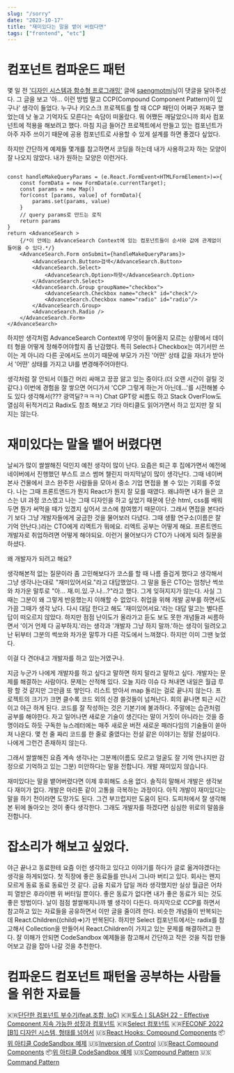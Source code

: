 ```yaml
---
slug: "/sorry"
date: "2023-10-17"
title: "재미있다는 말을 뱉어 버렸다면"
tags: ["frontend", "etc"]
---
```


# 컴포넌트 컴파운드 패턴

몇 일 전 ['디자인 시스템과 함수형 프로그래밍'](/posts/funtionalProgramming) 글에
[saengmotmi](https://github.com/saengmotmi)님이 댓글을 달아주셨다. 그 글을 보고
'아... 이런 방법 말고 CCP(Compound Component Pattern)이 있구나' 생각이 들었다.
누구나 키오스크 프로젝트를 할 때 CCP 패턴이 어쩌구 저쩌구 했었는데 낫 놓고 기억자도 모른다는 속담이 떠올랐다.
뭐 어쨌든 깨달았으니까 회사 컴포넌트에 적용을 해보려고 했다. 마침 지금 들어간 프로젝트에서 만들고 있는 컴포넌트가
아주 자주 쓰이기 때문에 공용 컴포넌트로 사용할 수 있게 설계를 하면 좋겠다 싶었다.

하지만 간단하게 예제들 몇개를 참고하면서 코딩을 하는데 내가 사용하고자 하는 모양이 잘 나오지 않았다.
내가 원하는 모양은 이런거다.

```AdvanceSearchExample.tsx

const handleMakeQueryParams = (e.React.FormEvent<HTMLFormElement>)=>{
    const formData = new FormData(e.currentTarget);
    const params = new Map()
    for(const [params, value] of formData){
        params.set(params, value)
    }
    // query params로 만드는 로직
    return params
}
return <AdvanceSearch >
    {/*이 안에는 AdvanceSearch Context에 있는 컴포넌트들이 순서와 값에 관계없이 들어올 수 있다.*/}
    <AdvanceSearch.Form onSubmit={handleMakeQueryParams}>
        <AdvanceSearch.Button>검색</AdvanceSearch.Button>
        <AdvanceSearch.Select>
            <AdvanceSearch.Option>하핫</AdvanceSearch.Option>
        </AdvanceSearch.Select>
        <AdvanceSearch.Group groupName="checkbox">
            <AdvanceSearch.Checkbox name="check" id="check"/>
            <AdvanceSearch.Checkbox name="radio" id="radio"/>
        </AdvanceSearch.Group>
        <AdvanceSearch.Radio />
    </AdvanceSearch.Form>
</AdvanceSearch>
```

하지만 생각처럼 AdvanceSearch Context에 무엇이 들어올지 모르는 상황에서 데이터 형을 어떻게 정해주어야할지 좀 난감했다.
특히 Select나 Checkbox는 여기서만 쓰이는 게 아니라 다른 곳에서도 쓰이기 때문에 부모가 가진 '어떤' 상태 값을 자녀가 받아서
'어떤' 상태를 가지고 UI를 변경해주어야한다.

생각처럼 잘 안되서 이틀간 머리 싸매고 끙끙 앓고 있는 중이다.(더 오랜 시간이 걸릴 것 같다.) 이번에 경험을 잘 쌓으면
어디가서 'CCP 그렇게 하는거 아닌데...'를 시전해볼 수 도 있다 생각해서(??? 광역딜?ㅋㅋㅋ)
Chat GPT랑 씨름도 하고 Stack OverFlow도 열심히 뒤적거리고 Radix도 참조 해보고 기타 아티클도 읽어가면서 하고 있지만
잘 되지는 않는다.

# 재미있다는 말을 뱉어 버렸다면

날씨가 많이 쌀쌀해진 덕인지 예전 생각이 많이 난다. 요즘은 퇴근 후 집에가면서 예전에 네이버에서 진행했던 부스트 코스 썸머 챌린지 마지막날이 많이 생각난다.
그때 네이버 본사 건물에서 코스 완주한 사람들을 모아서 중소 기업 면접을 볼 수 있는 기회를 주었다. 나는 그때 프론트엔드가 뭔지
React가 뭔지 잘 모를 때였다. 왜냐하면 내가 들은 코스는 UI 과정 코스였고 나는 그때 디자인을 하고 싶었기 때문에 단순
html, css를 배워두면 뭔가 써먹을 때가 있겠지 싶어서 코스에 참여했기 때문이다. 그래서 면접을 본다라기 보다 그냥 개발자들에게 궁금한 것을 물어보러 다녔다.
그때 생활 연구소(이름은 잘 기억 안난다.)라는 CTO에게 리엑트가 뭐에요. 리엑트 공부는 어떻게 해요. 프론트엔드 개발자로 취업하려면 어떻게 해야되요. 이런거 물어보다가 CTO가
나에게 되려 질문을 하셨다.

<Quotation type="speak">왜 개발자가 되려고 해요?</Quotation>

생각해본적 없는 질문이라 좀 고민해보다가 코스를 할 때 나름 즐겁게 했다고 생각해서 그냥 생각나는대로 "재미있어서요."라고 대답했었다.
그 말을 들은 CTO는 엄청난 썩쏘와 차가운 말투로 "아... 재.미.있.구.나...?"라고 했다. 그게 잊혀지지가 않는다.
사실 그때는 그분이 왜 그렇게 반응했는지 이해할 수 없었다. 취업을 위해 개발 공부를 하면서도 가끔 그때가 생각 났다.
다시 대답 한다고 해도 '재미있어서요.'라는 대답 말고는 별다른 답이 떠오르지 않았다. 하지만 점점 난이도가 올라가고
듣도 보도 못한 개념들과 씨름하면서 '이거 언제 다 공부하지.'라는 생각과 '개발자 그냥 하지 말까.'하는 생각이 밀려오고 난 뒤부터
그분의 썩쏘와 차가운 말투가 다른 각도에서 느껴졌다. 하지만 이미 그땐 늦었다.

<Quotation type="think">이걸 다 견뎌내고 개발자를 하고 있는거였구나.</Quotation>

지금 누군가 나에게 개발자를 하고 싶다고 말하면 하지 말라고 말하고 싶다. 개발자는 문제를 해결하는 사람이다. 문제는 산적해 있다. 오늘 지라 이슈 다 쳐내면 내일은 월급 루팡 할 것 같지만 그만큼 또 쌓인다.
리스트 받아서 map 돌리는 걸로 끝나지 않는다. 프로젝트의 크기가 크면 클수록 코드 외의 신경 쓸것들이 넘쳐난다. 회의 끝나면 퇴근 시간이고 야근 하게 된다.
코드를 잘 작성하는 것은 기본기에 불과하다. 주말에는 습관처럼 공부를 해야한다. 자고 일어나면 새로운 기술이 생긴다는 말이 거짓이 아니라는 것을 증명이라도 하듯
구독한 뉴스레터에는 매주 새로운 버전 새로운 패러다임의 기술들이 쏟아져 나온다. 몇 천 줄 짜리 코드를 한 줄로 줄였다는 전설 같은 이야기는 정말 전설이다. 나에게
그런건 존재하지 않는다.

그래서 쌀쌀해진 요즘 계속 생각나는 그분께(이름도 모르고 얼굴도 잘 기억 안나지만 감정으로 기억하고 있는 그분) 미안하다는 말을 전합니다. 개발 재미있지 않습니다.

재미있다는 말을 뱉어버렸다면 이제 후회해도 소용 없다. 솔직히 말해서 개발은 생각보다 재미가 없다. 개발은 마라톤 같이 고통을 극복하는 과정이다.
아직 개발이 재미있다는 말을 하기 전이라면 도망가도 된다. 그건 부끄럽지만 도움이 된다. 도피처에서 잘 생각해본 뒤에 돌아오는 것이 좋다 생각한다.
그래도 개발자를 하겠다면 심심한 위로의 말씀을 전합니다.

# 잡소리가 해보고 싶었다.

야근 끝나고 동료한테 요즘 이런 생각하고 있다고 이야기를 하다가 글로 옮겨야겠다는 생각을 하게되었다. 첫 직장에 좋은 동료들를 만나서 그나마 버티고 있다.
회사는 왠지 모르게 동료 동료 동료인 것 같다. 금융 치료가 답일 꺼라 생각했지만 실상 월급은 어차피 열받은 후라이펜 위 버터일 뿐이다.
좋은 동료가 없다면 내가 좋은 동료가 되는 것도 좋은 방법이다. 날이 점점 쌀쌀해지니까 별 생각이 다든다. 마지막으로 CCP를 하면서 참고하고 있는 자료들을 공유하면서 이만 글을 줄이려 한다.
비슷한 개념들이 반복되는데 React.Children((child)=>)가 반복된다. 하지만 Select 컴포넌트에서는 radix를 참고해서 Collection을 만들어서 React.Children이 가지고 있는 문제를 해결하려고 한다.
잘 이해가 안되면 CodeSandbox 예제들을 참고해서 간단하고 작은 것을 직접 만들어보고 감을 잡아 나갈 것을 추천한다.

# 컴파운드 컴포넌트 패턴을 공부하는 사람들을 위한 자료들

🇰🇷[단단한 컴포넌트 부수기(feat.조합, IoC)](https://brunch.co.kr/@finda/556)
🇰🇷[토스ㅣSLASH 22 - Effective Component 지속 가능한 성장과 컴포넌트](https://youtu.be/fR8tsJ2r7Eg?si=6zb6uqOSfayCsOSO)
🇰🇷[Select 컴포넌트](https://so-so.dev/react/make-select/)
🇰🇷[FECONF 2022 [B1] 디자인 시스템, 형태를 넘어서](https://youtu.be/21eiJc90ggo?si=qQEO4_r5mweGjs0K)
🇺🇸[React Hooks: Compound Components](https://kentcdodds.com/blog/compound-components-with-react-hooks)
📦[위 아티클 CodeSandbox 예제](https://codesandbox.io/s/9yp5p2z7yr?from-embed=&file=/src/index.js)
🇺🇸[Inversion of Control](https://kentcdodds.com/blog/inversion-of-control)
🇺🇸[React Compound Components](https://www.ivstudio.com/blog/react-compound-components)
📦[위 아티클 CodeSandbox 예제](https://codesandbox.io/s/github/ivstudio/react-accordion/tree/main/?fontsize=14&hidenavigation=1&theme=dark&file=/src/App.tsx)
🇺🇸[Compound Pattern](https://javascriptpatterns.vercel.app/patterns/react-patterns/compound-pattern)
🇺🇸[Command Pattern](https://www.patterns.dev/posts/command-pattern)
